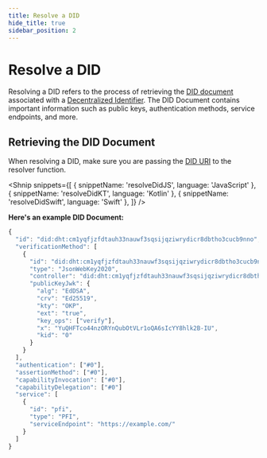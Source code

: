 ```yaml
---
title: Resolve a DID
hide_title: true
sidebar_position: 2
---
```


<LanguageSwitcher languages="JavaScript, Kotlin, Swift" />

# Resolve a DID

Resolving a DID refers to the process of retrieving the [DID document](/docs/web5/learn/did_document) associated with a [Decentralized Identifier](/docs/web5/learn/decentralized-identifiers). The DID Document contains important information such as public keys, authentication methods, service endpoints, and more. 


## Retrieving the DID Document

When resolving a DID, make sure you are passing the [DID URI](/docs/web5/build/decentralized-identifiers/how-to-create-did/#did) to the resolver function.

<Shnip
  snippets={[
    {
      snippetName: 'resolveDidJS',
      language: 'JavaScript'
    },
    {
      snippetName: 'resolveDidKT',
      language: 'Kotlin'
    },
    {
      snippetName: 'resolveDidSwift',
      language: 'Swift'
    },
  ]}
/>

**Here's an example DID Document:**

``` javascript
{
  "id": "did:dht:cm1yqfjzfdtauh33nauwf3sqsijqziwrydicr8dbtho3cucb9nno",
  "verificationMethod": [
    {
      "id": "did:dht:cm1yqfjzfdtauh33nauwf3sqsijqziwrydicr8dbtho3cucb9nno#0",
      "type": "JsonWebKey2020",
      "controller": "did:dht:cm1yqfjzfdtauh33nauwf3sqsijqziwrydicr8dbtho3cucb9nno",
      "publicKeyJwk": {
        "alg": "EdDSA",
        "crv": "Ed25519",
        "kty": "OKP",
        "ext": "true",
        "key_ops": ["verify"],
        "x": "YuQHFTco44nzORYnQubOtVLr1oQA6sIcYY8hlk2B-IU",
        "kid": "0"
      }
    }
  ],
  "authentication": ["#0"],
  "assertionMethod": ["#0"],
  "capabilityInvocation": ["#0"],
  "capabilityDelegation": ["#0"]
  "service": [
    {
      "id": "pfi",
      "type": "PFI",
      "serviceEndpoint": "https://example.com/"
    }
  ]
}
```
